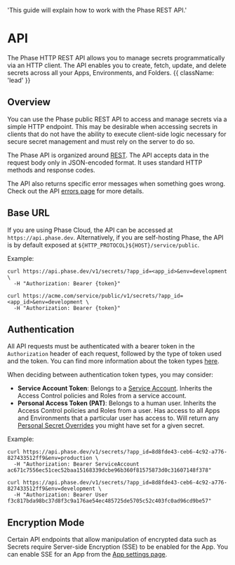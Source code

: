 
  'This guide will explain how to work with the Phase REST API.'

<HeroPattern />

# API

The Phase HTTP REST API allows you to manage secrets programmatically via an HTTP client. The API enables you to create, fetch, update, and delete secrets across all your Apps, Environments, and Folders. {{ className: 'lead' }}

<DocActions /> 

## Overview

You can use the Phase public REST API to access and manage secrets via a simple HTTP endpoint. This may be desirable when accessing secrets in clients that do not have the ability to execute client-side logic necessary for secure secret management and must rely on the server to do so.

The Phase API is organized around [REST](https://en.wikipedia.org/wiki/Representational_State_Transfer). The API accepts data in the request body only in JSON-encoded format. It uses standard HTTP methods and response codes.

The API also returns specific error messages when something goes wrong. Check out the API [errors page](/public-api/errors) for more details.

## Base URL

If you are using Phase Cloud, the API can be accessed at `https://api.phase.dev`. Alternatively, if you are self-hosting Phase, the API is by default exposed at `${HTTP_PROTOCOL}${HOST}/service/public`.

Example:

<CodeGroup>

```fish {{ title: 'Phase Cloud' }}
curl https://api.phase.dev/v1/secrets/?app_id=<app_id>&env=development \
  -H "Authorization: Bearer {token}"
```

```fish {{ title: 'Self-hosted' }}
curl https://acme.com/service/public/v1/secrets/?app_id=<app_id>&env=development \
  -H "Authorization: Bearer {token}"
```

</CodeGroup>

## Authentication

All API requests must be authenticated with a bearer token in the `Authorization` header of each request, followed by the type of token used and the token. You can find more information about the token types [here](/access-control/authentication#programmatic-authentication).

When deciding between authentication token types, you may consider:
- **Service Account Token**: Belongs to a [Service Account](/access-control/service-accounts). Inherits the Access Control policies and Roles from a service account.
- **Personal Access Token (PAT)**: Belongs to a human user. Inherits the Access Control policies and Roles from a user. Has access to all Apps and Environments that a particular user has access to. Will return any [Personal Secret Overrides](/console/secrets#override-a-secret-personal-secrets) you might have set for a given secret.

Example:

<CodeGroup>

```fish {{ title: 'Service Account Token' }}
curl https://api.phase.dev/v1/secrets/?app_id=8d8fde43-ceb6-4c92-a776-827433512ff9&env=production \
  -H "Authorization: Bearer ServiceAccount ac671c7556ec51cec52baa15168339dcbe96b360f81575873d0c31607148f378"
```

```fish {{ title: 'Personal Access Token (PAT)' }}
curl https://api.phase.dev/v1/secrets/?app_id=8d8fde43-ceb6-4c92-a776-827433512ff9&env=development \
  -H "Authorization: Bearer User f3c817bda98bc37d8f3c9a176ae54ec485725de5705c52c403fc0ad96cd9be57"
```

</CodeGroup>

## Encryption Mode

Certain API endpoints that allow manipulation of encrypted data such as Secrets require Server-side Encryption (SSE) to be enabled for the App. You can enable SSE for an App from the [App settings page](/console/apps#settings).
